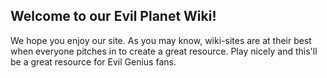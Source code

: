 ==Welcome to our Evil Planet Wiki!==

We hope you enjoy our site. As you may know, wiki-sites are at their best when everyone pitches in to create a great resource. Play nicely and this'll be a great resource for Evil Genius fans.